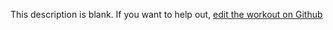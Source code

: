 
  This description is blank. If you want to help out, [edit the workout on Github](https://www.github.com/LiftArcade/exercises/blob/main/exercises/barbell-one-arm-floor-press-description.mdx)